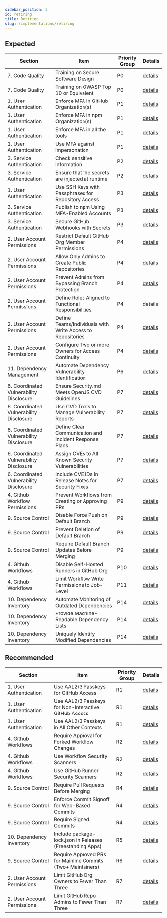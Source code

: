 ```yaml
---
sidebar_position: 3
id: retiring
title: Retiring
slug: /implementations/retiring
---
```



## Expected

| Section | Item | Priority Group | Details |
| --- | --- | --- | --- |
| 7. Code Quality | Training on Secure Software Design | P0 | [details](/details/softwareDesignTraining) |
| 7. Code Quality | Training on OWASP Top 10 or Equivalent | P0 | [details](/details/owaspTop10Training) |
| 1. User Authentication | Enforce MFA in GitHub Organization(s) | P1 | [details](/details/githubOrgMFA) |
| 1. User Authentication | Enforce MFA in npm Organization(s) | P1 | [details](/details/npmOrgMFA) |
| 1. User Authentication | Enforce MFA in all the tools | P1 | [details](/details/orgToolingMFA) |
| 1. User Authentication | Use MFA against impersonation | P1 | [details](/details/MFAImpersonationDefense) |
| 3. Service Authentication | Check sensitive information | P2 | [details](/details/noSensitiveInfoInRepositories) |
| 3. Service Authentication | Ensure that the secrets are injected at runtime | P2 | [details](/details/injectedSecretsAtRuntime) |
| 1. User Authentication | Use SSH Keys with Passphrases for Repository Access | P3 | [details](/details/SSHKeysRequired) |
| 3. Service Authentication | Publish to npm Using MFA-Enabled Accounts | P3 | [details](/details/npmPublicationMFA) |
| 3. Service Authentication | Secure GitHub Webhooks with Secrets | P3 | [details](/details/githubWebhookSecrets) |
| 2. User Account Permissions | Restrict Default GitHub Org Member Permissions | P4 | [details](/details/restrictedOrgPermissions) |
| 2. User Account Permissions | Allow Only Admins to Create Public Repositories | P4 | [details](/details/adminRepoCreationOnly) |
| 2. User Account Permissions | Prevent Admins from Bypassing Branch Protection | P4 | [details](/details/preventBranchProtectionBypass) |
| 2. User Account Permissions | Define Roles Aligned to Functional Responsibilities | P4 | [details](/details/defineFunctionalRoles) |
| 2. User Account Permissions | Define Teams/Individuals with Write Access to Repositories | P4 | [details](/details/githubWriteAccessRoles) |
| 2. User Account Permissions | Configure Two or more Owners for Access Continuity | P4 | [details](/details/twoOrMoreOwnersForAccess) |
| 11. Dependency Management | Automate Dependency Vulnerability Identification | P6 | [details](/details/automateVulnDetection) |
| 6. Coordinated Vulnerability Disclosure | Ensure Security.md Meets OpenJS CVD Guidelines | P7 | [details](/details/securityMdMeetsOpenJSCVD) |
| 6. Coordinated Vulnerability Disclosure | Use CVD Tools to Manage Vulnerability Reports | P7 | [details](/details/useCVDToolForVulns) |
| 6. Coordinated Vulnerability Disclosure | Define Clear Communication and Incident Response Plans | P7 | [details](/details/incidentResponsePlan) |
| 6. Coordinated Vulnerability Disclosure | Assign CVEs to All Known Security Vulnerabilities | P7 | [details](/details/assignCVEForKnownVulns) |
| 6. Coordinated Vulnerability Disclosure | Include CVE IDs in Release Notes for Security Fixes | P7 | [details](/details/includeCVEInReleaseNotes) |
| 4. Github Workflow Permissions | Prevent Workflows from Creating or Approving PRs | P9 | [details](/details/blockWorkflowPRApproval) |
| 9. Source Control | Disable Force Push on Default Branch | P9 | [details](/details/noForcePushDefaultBranch) |
| 9. Source Control | Prevent Deletion of Default Branch | P9 | [details](/details/preventDeletionDefaultBranch) |
| 9. Source Control | Require Default Branch Updates Before Merging | P9 | [details](/details/upToDateDefaultBranchBeforeMerge) |
| 4. Github Workflows | Disable Self-Hosted Runners in GitHub Org | P10 | [details](/details/noSelfHostedRunners) |
| 4. Github Workflows | Limit Workflow Write Permissions to Job-Level | P11 | [details](/details/limitWorkflowWritePermissions) |
| 10. Dependency Inventory | Automate Monitoring of Outdated Dependencies | P14 | [details](/details/automateDependencyManagement) |
| 10. Dependency Inventory | Provide Machine-Readable Dependency Lists | P14 | [details](/details/machineReadableDependencies) |
| 10. Dependency Inventory | Uniquely Identify Modified Dependencies | P14 | [details](/details/identifyModifiedDependencies) |
    


## Recommended

| Section | Item | Priority Group | Details |
| --- | --- | --- | --- |
| 1. User Authentication | Use AAL2/3 Passkeys for GitHub Access | R1 | [details](/details/useHwKeyGithubAccess) |
| 1. User Authentication | Use AAL2/3 Passkeys for Non-Interactive GitHub Access | R1 | [details](/details/useHwKeyGithubNonInteractive) |
| 1. User Authentication | Use AAL2/3 Passkeys in All Other Contexts | R1 | [details](/details/useHwKeyOtherContexts) |
| 4. Github Workflows | Require Approval for Forked Workflow Changes | R2 | [details](/details/forkWorkflowApproval) |
| 4. Github Workflows | Use Workflow Security Scanners | R2 | [details](/details/workflowSecurityScanner) |
| 4. Github Workflows | Use GitHub Runner Security Scanners | R2 | [details](/details/runnerSecurityScanner) |
| 9. Source Control | Require Pull Requests Before Merging | R4 | [details](/details/PRsBeforeMerge) |
| 9. Source Control | Enforce Commit Signoff for Web-Based Commits | R4 | [details](/details/commitSignoffForWeb) |
| 9. Source Control | Require Signed Commits | R4 | [details](/details/requireSignedCommits) |
| 10. Dependency Inventory | Include package-lock.json in Releases (Freestanding Apps) | R5 | [details](/details/includePackageLock) |
| 9. Source Control | Require Approved PRs for Mainline Commits (Two+ Maintainers) | R6 | [details](/details/requirePRApprovalForMainline) |
| 2. User Account Permissions | Limit GitHub Org Owners to Fewer Than Three | R7 | [details](/details/limitOrgOwners) |
| 2. User Account Permissions | Limit GitHub Repo Admins to Fewer Than Three | R7 | [details](/details/limitRepoAdmins) |
    